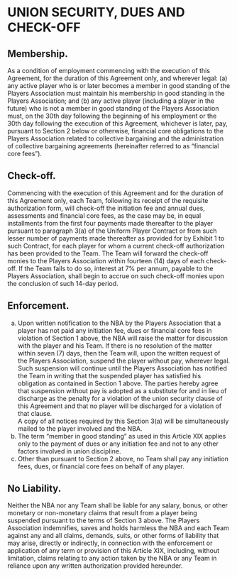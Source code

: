 # UNION SECURITY, DUES AND CHECK-OFF

## Membership.

As a condition of employment commencing with the execution of this Agreement, for the duration of this Agreement only, and wherever legal: (a) any active player who is or later becomes a member in good standing of the Players Association must maintain his membership in good standing in the Players Association; and (b) any active player (including a player in the future) who is not a member in good standing of the Players Association must, on the 30th day following the beginning of his employment or the 30th day following the execution of this Agreement, whichever is later, pay, pursuant to Section 2 below or otherwise, financial core obligations to the Players Association related to collective bargaining and the administration of collective bargaining agreements (hereinafter referred to as "financial core fees").

## Check-off.

Commencing with the execution of this Agreement and for the duration of this Agreement only, each Team, following its receipt of the requisite authorization form, will check-off the initiation fee and annual dues, assessments and financial core fees, as the case may be, in equal installments from the first four payments made thereafter to the player pursuant to paragraph 3(a) of the Uniform Player Contract or from such lesser number of payments made thereafter as provided for by Exhibit 1 to such Contract, for each player for whom a current check-off authorization has been provided to the Team. The Team will forward the check-off monies to the Players Association within fourteen (14) days of each check-off. If the Team fails to do so, interest at 7% per annum, payable to the Players Association, shall begin to accrue on such check-off monies upon the conclusion of such 14-day period.

## Enforcement.

(a) Upon written notification to the NBA by the Players Association that a player has not paid any initiation fee, dues or financial core fees in violation of Section 1 above, the NBA will raise the matter for discussion with the player and his Team. If there is no resolution of the matter within seven (7) days, then the Team will, upon the written request of the Players Association, suspend the player without pay, wherever legal. Such suspension will continue until the Players Association has notified the Team in writing that the suspended player has satisfied his obligation as contained in Section 1 above. The parties hereby agree that suspension without pay is adopted as a substitute for and in lieu of discharge as the penalty for a violation of the union security clause of this Agreement and that no player will be discharged for a violation of that clause.  
    A copy of all notices required by this Section 3(a) will be simultaneously mailed to the player involved and the NBA.
(b) The term "member in good standing" as used in this Article XIX applies only to the payment of dues or any initiation fee and not to any other factors involved in union discipline.
(c) Other than pursuant to Section 2 above, no Team shall pay any initiation fees, dues, or financial core fees on behalf of any player.

## No Liability.

Neither the NBA nor any Team shall be liable for any salary, bonus, or other monetary or non-monetary claims that result from a player being suspended pursuant to the terms of Section 3 above. The Players Association indemnifies, saves and holds harmless the NBA and each Team against any and all claims, demands, suits, or other forms of liability that may arise, directly or indirectly, in connection with the enforcement or application of any term or provision of this Article XIX, including, without limitation, claims relating to any action taken by the NBA or any Team in reliance upon any written authorization provided hereunder.